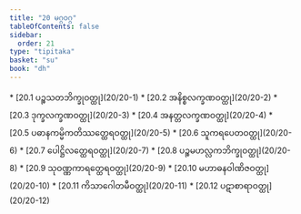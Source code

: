 ```yaml
---
title: "20 မဂ္ဂဝဂ္ဂ"
tableOfContents: false
sidebar:
  order: 21
type: "tipitaka"
basket: "su"
book: "dh"
---
```



<DynamicBreadcrumb />



<TableOfContents book="dh" section="20">
* [20.1 ပဉ္စသတဘိက္ခုဝတ္ထု](20/20-1)
* [20.2 အနိစ္စလက္ခဏဝတ္ထု](20/20-2)
* [20.3 ဒုက္ခလက္ခဏဝတ္ထု](20/20-3)
* [20.4 အနတ္တလက္ခဏဝတ္ထု](20/20-4)
* [20.5 ပဓာနကမ္မိကတိဿတ္ထေရဝတ္ထု](20/20-5)
* [20.6 သူကရပေတဝတ္ထု](20/20-6)
* [20.7 ပေါဋ္ဌိလတ္ထေရဝတ္ထု](20/20-7)
* [20.8 ပဉ္စမဟလ္လကဘိက္ခုဝတ္ထု](20/20-8)
* [20.9 သုဝဏ္ဏကာရတ္ထေရဝတ္ထု](20/20-9)
* [20.10 မဟာဓနဝါဏိဇဝတ္ထု](20/20-10)
* [20.11 ကိသာဂေါတမီဝတ္ထု](20/20-11)
* [20.12 ပဋာစာရာဝတ္ထု](20/20-12)
</TableOfContents>